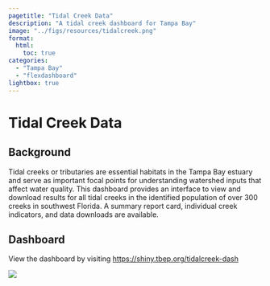 ```yaml
---
pagetitle: "Tidal Creek Data"
description: "A tidal creek dashboard for Tampa Bay"
image: "../figs/resources/tidalcreek.png"
format: 
  html: 
    toc: true
categories: 
  - "Tampa Bay"
  - "flexdashboard"
lightbox: true
---
```


# Tidal Creek Data {.unnumbered}

## Background

Tidal creeks or tributaries are essential habitats in the Tampa Bay estuary and serve as important focal points for understanding watershed inputs that affect water quality. This dashboard provides an interface to view and download results for all tidal creeks in the identified population of over 300 creeks in southwest Florida.  A summary report card, individual creek indicators, and data downloads are available.

## Dashboard

View the dashboard by visiting [https://shiny.tbep.org/tidalcreek-dash](https://shiny.tbep.org/tidalcreek-dash){target="_blank"}

![](../figs/resources/tidalcreekdashscreenshot.png)
